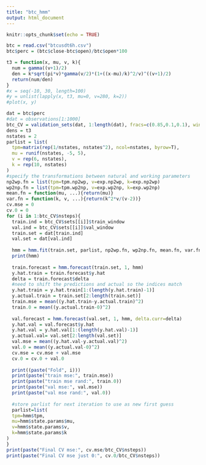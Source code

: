 ```yaml
---
title: "btc_hmm"
output: html_document
---
```


```r
knitr::opts_chunk$set(echo = TRUE)
```

```r
btc = read.csv("btcusdt6h.csv")
btc$perc = (btc$close-btc$open)/btc$open*100
```

```r
t3 = function(x, mu, v, k){
  num = gamma((v+1)/2)
  den = k*sqrt(pi*v)*gamma(v/2)*(1+((x-mu)/k)^2/v)^((v+1)/2)
  return(num/den)
}
#x = seq(-10, 30, length=100)
#y = unlist(lapply(x, t3, mu=0, v=280, k=2))
#plot(x, y)
```


```r
dat = btc$perc
#dat = observations[1:1000]
btc_CV = validation_sets(dat, 1:length(dat), fracs=c(0.85,0.1,0.1), window=0.01)
dens = t3
nstates = 2
parlist = list(
  tpm=matrix(rep(1/nstates, nstates^2), ncol=nstates, byrow=T),
  mu = runif(nstates, -5, 5),
  v = rep(6, nstates),
  k = rep(10, nstates)
)
#specify the transformations between natural and working parameters
np2wp.fn = list(tpm=tpm.np2wp, v=exp.np2wp, k=exp.np2wp)
wp2np.fn = list(tpm=tpm.wp2np, v=exp.wp2np, k=exp.wp2np)
mean.fn = function(mu, ...){return(mu)}
var.fn = function(k, v, ...){return(k^2*v/(v-2))}
cv.mse = 0
cv.0 = 0
for (i in 1:btc_CV$nsteps){
  train.ind = btc_CV$sets[[i]]$train_window
  val.ind = btc_CV$sets[[i]]$val_window
  train.set = dat[train.ind]
  val.set = dat[val.ind]
  
  hmm = hmm.fit(train.set, parlist, np2wp.fn, wp2np.fn, mean.fn, var.fn, dens)
  print(hmm)
  
  train.forecast = hmm.forecast(train.set, 1, hmm)
  y.hat.train = train.forecast$y.hat
  delta = train.forecast$delta
  #need to shift the predictions and actual so the indices match
  y.hat.train = y.hat.train[1:(length(y.hat.train)-1)]
  y.actual.train = train.set[2:length(train.set)]
  train.mse = mean((y.hat.train-y.actual.train)^2)
  train.0 = mean((y.actual.train-0)^2)
  
  val.forecast = hmm.forecast(val.set, 1, hmm, delta.curr=delta)
  y.hat.val = val.forecast$y.hat
  y.hat.val = y.hat.val[1:(length(y.hat.val)-1)]
  y.actual.val= val.set[2:length(val.set)]
  val.mse = mean((y.hat.val-y.actual.val)^2)
  val.0 = mean((y.actual.val-0)^2)
  cv.mse = cv.mse + val.mse
  cv.0 = cv.0 + val.0
  
  print((paste("Fold", i)))
  print(paste("train mse:", train.mse))
  print(paste("train mse rand:", train.0))
  print(paste("val mse:", val.mse))
  print(paste("val mse rand:", val.0))
  
  #store parlist for next iteration to use as new first guess
  parlist=list(
  tpm=hmm$tpm,
  mu=hmm$state.params$mu,
  v=hmm$state.params$v,
  k=hmm$state.params$k
)
}
print(paste("Final CV mse:", cv.mse/btc_CV$nsteps))
print(paste("Final CV mse just 0:", cv.0/btc_CV$nsteps))
```
